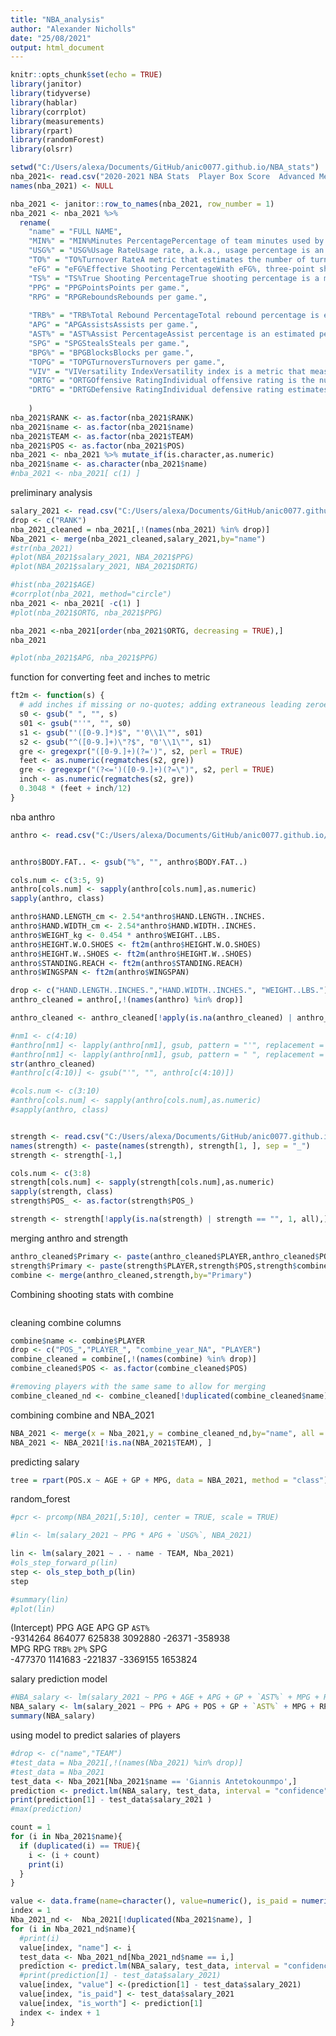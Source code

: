 ```yaml
---
title: "NBA_analysis"
author: "Alexander Nicholls"
date: "25/08/2021"
output: html_document
---
```


```r
knitr::opts_chunk$set(echo = TRUE)
library(janitor)
library(tidyverse)
library(hablar)
library(corrplot)
library(measurements)
library(rpart)
library(randomForest)
library(olsrr)

```

```r
setwd("C:/Users/alexa/Documents/GitHub/anic0077.github.io/NBA_stats")
nba_2021<- read.csv("2020-2021 NBA Stats  Player Box Score  Advanced Metrics.csv")
names(nba_2021) <- NULL

nba_2021 <- janitor::row_to_names(nba_2021, row_number = 1)
nba_2021 <- nba_2021 %>% 
  rename(
    "name" = "FULL NAME",
    "MIN%" = "MIN%Minutes PercentagePercentage of team minutes used by a player while he was on the floor",
    "USG%" = "USG%Usage RateUsage rate, a.k.a., usage percentage is an estimate of the percentage of team plays used by a player while he was on the floor",
    "TO%" = "TO%Turnover RateA metric that estimates the number of turnovers a player commits per 100 possessions",
    "eFG" = "eFG%Effective Shooting PercentageWith eFG%, three-point shots made are worth 50% more than two-point shots made. eFG% Formula=(FGM+ (0.5 x 3PM))/FGA",
    "TS%" = "TS%True Shooting PercentageTrue shooting percentage is a measure of shooting efficiency that takes into account field goals, 3-point field goals, and free throws.",
    "PPG" = "PPGPointsPoints per game.",
    "RPG" = "RPGReboundsRebounds per game.",
   
    "TRB%" = "TRB%Total Rebound PercentageTotal rebound percentage is estimated percentage of available rebounds grabbed by the player while the player is on the court.", 
    "APG" = "APGAssistsAssists per game.",
    "AST%" = "AST%Assist PercentageAssist percentage is an estimated percentage of teammate field goals a player assisted while the player is on the court",
    "SPG" = "SPGStealsSteals per game.",
    "BPG%" = "BPGBlocksBlocks per game.",
    "TOPG" = "TOPGTurnoversTurnovers per game.",
    "VIV" = "VIVersatility IndexVersatility index is a metric that measures a player’s ability to produce in points, assists, and rebounds. The average player will score around a five on the index, while top players score above 10",
    "ORTG" = "ORTGOffensive RatingIndividual offensive rating is the number of points produced by a player per 100 total individual possessions.",
    "DRTG" = "DRTGDefensive RatingIndividual defensive rating estimates how many points the player allowed per 100 possessions he individually faced while staying on the court."
    
    )
nba_2021$RANK <- as.factor(nba_2021$RANK)
nba_2021$name <- as.factor(nba_2021$name)
nba_2021$TEAM <- as.factor(nba_2021$TEAM)
nba_2021$POS <- as.factor(nba_2021$POS)
nba_2021 <- nba_2021 %>% mutate_if(is.character,as.numeric)
nba_2021$name <- as.character(nba_2021$name)
#nba_2021 <- nba_2021[ c(1) ]

```


preliminary analysis
```r
salary_2021 <- read.csv("C:/Users/alexa/Documents/GitHub/anic0077.github.io/NBA_stats/Salary_2021.csv")
drop <- c("RANK")
nba_2021_cleaned = nba_2021[,!(names(nba_2021) %in% drop)]
Nba_2021 <- merge(nba_2021_cleaned,salary_2021,by="name")
#str(nba_2021)
#plot(NBA_2021$salary_2021, NBA_2021$PPG)
#plot(NBA_2021$salary_2021, NBA_2021$DRTG)
```
```r
#hist(nba_2021$AGE)
#corrplot(nba_2021, method="circle")
nba_2021 <- nba_2021[ -c(1) ]
#plot(nba_2021$ORTG, nba_2021$PPG)

nba_2021 <-nba_2021[order(nba_2021$ORTG, decreasing = TRUE),]
nba_2021
```
```r
#plot(nba_2021$APG, nba_2021$PPG)
```
function for converting feet and inches to metric
```r
ft2m <- function(s) {
  # add inches if missing or no-quotes; adding extraneous leading zeroes is okay
  s0 <- gsub(" ", "", s)
  s01 <- gsub("''", "", s0)
  s1 <- gsub("'([0-9.]*)$", "'0\\1\"", s01)
  s2 <- gsub("^([0-9.]+)\"?$", "0'\\1\"", s1)
  gre <- gregexpr("([0-9.]+)(?=')", s2, perl = TRUE)
  feet <- as.numeric(regmatches(s2, gre))
  gre <- gregexpr("(?<=')([0-9.]+)(?=\")", s2, perl = TRUE)
  inch <- as.numeric(regmatches(s2, gre))
  0.3048 * (feet + inch/12)
}
```
nba anthro

```r
anthro <- read.csv("C:/Users/alexa/Documents/GitHub/anic0077.github.io/NBA_stats/NBA_combine_anthro.csv")


anthro$BODY.FAT.. <- gsub("%", "", anthro$BODY.FAT..)

cols.num <- c(3:5, 9)
anthro[cols.num] <- sapply(anthro[cols.num],as.numeric)
sapply(anthro, class)

anthro$HAND.LENGTH_cm <- 2.54*anthro$HAND.LENGTH..INCHES.
anthro$HAND.WIDTH_cm <- 2.54*anthro$HAND.WIDTH..INCHES.
anthro$WEIGHT_kg <- 0.454 * anthro$WEIGHT..LBS.
anthro$HEIGHT.W.O.SHOES <- ft2m(anthro$HEIGHT.W.O.SHOES)
anthro$HEIGHT.W..SHOES <- ft2m(anthro$HEIGHT.W..SHOES)
anthro$STANDING.REACH <- ft2m(anthro$STANDING.REACH)
anthro$WINGSPAN <- ft2m(anthro$WINGSPAN)

drop <- c("HAND.LENGTH..INCHES.","HAND.WIDTH..INCHES.", "WEIGHT..LBS.")
anthro_cleaned = anthro[,!(names(anthro) %in% drop)]

anthro_cleaned <- anthro_cleaned[!apply(is.na(anthro_cleaned) | anthro_cleaned == "", 1, all),]

#nm1 <- c(4:10) 
#anthro[nm1] <- lapply(anthro[nm1], gsub, pattern = "'", replacement = ".")
#anthro[nm1] <- lapply(anthro[nm1], gsub, pattern = " ", replacement = ".")
str(anthro_cleaned)
#anthro[c(4:10)] <- gsub("'", "", anthro[c(4:10)])

#cols.num <- c(3:10)
#anthro[cols.num] <- sapply(anthro[cols.num],as.numeric)
#sapply(anthro, class)



```




```r
strength <- read.csv("C:/Users/alexa/Documents/GitHub/anic0077.github.io/NBA_stats/NBA_combine_strength.csv")
names(strength) <- paste(names(strength), strength[1, ], sep = "_")
strength <- strength[-1,]

cols.num <- c(3:8)
strength[cols.num] <- sapply(strength[cols.num],as.numeric)
sapply(strength, class)
strength$POS_ <- as.factor(strength$POS_)

strength <- strength[!apply(is.na(strength) | strength == "", 1, all),]

```
merging anthro and strength
```r
anthro_cleaned$Primary <- paste(anthro_cleaned$PLAYER,anthro_cleaned$POS,anthro_cleaned$combine.year)
strength$Primary <- paste(strength$PLAYER,strength$POS,strength$combine_year_NA)
combine <- merge(anthro_cleaned,strength,by="Primary")
```
Combining shooting stats with combine
```r

```

cleaning combine columns
```r
combine$name <- combine$PLAYER
drop <- c("POS_","PLAYER_", "combine_year_NA", "PLAYER")
combine_cleaned = combine[,!(names(combine) %in% drop)]
combine_cleaned$POS <- as.factor(combine_cleaned$POS)
```


```r
#removing players with the same same to allow for merging
combine_cleaned_nd <- combine_cleaned[!duplicated(combine_cleaned$name), ]
```
combining combine and NBA_2021
```r
NBA_2021 <- merge(x = Nba_2021,y = combine_cleaned_nd,by="name", all = TRUE)
NBA_2021 <- NBA_2021[!is.na(NBA_2021$TEAM), ]

```


predicting salary
```r
tree = rpart(POS.x ~ AGE + GP + MPG, data = NBA_2021, method = "class")
```
random_forest
```r
#pcr <- prcomp(NBA_2021[,5:10], center = TRUE, scale = TRUE)

#lin <- lm(salary_2021 ~ PPG * APG + `USG%`, NBA_2021)

lin <- lm(salary_2021 ~ . - name - TEAM, Nba_2021)
#ols_step_forward_p(lin)
step <- ols_step_both_p(lin)
step

#summary(lin)
#plot(lin)
```
(Intercept)          PPG          AGE          APG           GP       `AST%`  
   -9314264       864077       625838      3092880       -26371      -358938  
        MPG          RPG       `TRB%`        `2P%`          SPG  
    -477370      1141683      -221837     -3369155      1653824 

salary prediction model
```r
#NBA_salary <- lm(salary_2021 ~ PPG + AGE + APG + GP + `AST%` + MPG + RPG + `TRB%` + `2P%` + SPG, data = Nba_2021)
NBA_salary <- lm(salary_2021 ~ PPG + APG + POS + GP + `AST%` + MPG + RPG + `TRB%` + `2P%` + SPG, data = Nba_2021)
summary(NBA_salary)
```



using model to predict salaries of players
```r
#drop <- c("name","TEAM")
#test_data = Nba_2021[,!(names(Nba_2021) %in% drop)]
#test_data = Nba_2021
test_data <- Nba_2021[Nba_2021$name == 'Giannis Antetokounmpo',]
prediction <- predict.lm(NBA_salary, test_data, interval = "confidence", type = "response")
print(prediction[1] - test_data$salary_2021 )
#max(prediction)

```
```r
count = 1
for (i in Nba_2021$name){
  if (duplicated(i) == TRUE){
    i <- (i + count)
    print(i)
  }
}
```


```r
value <- data.frame(name=character(), value=numeric(), is_paid = numeric(), is_worth=numeric())
index = 1
Nba_2021_nd <-  Nba_2021[!duplicated(Nba_2021$name), ]
for (i in Nba_2021_nd$name){
  #print(i)
  value[index, "name"] <- i
  test_data <- Nba_2021_nd[Nba_2021_nd$name == i,]
  prediction <- predict.lm(NBA_salary, test_data, interval = "confidence", type = "response")
  #print(prediction[1] - test_data$salary_2021)
  value[index, "value"] <-(prediction[1] - test_data$salary_2021)
  value[index, "is_paid"] <- test_data$salary_2021
  value[index, "is_worth"] <- prediction[1]
  index <- index + 1
}
```

